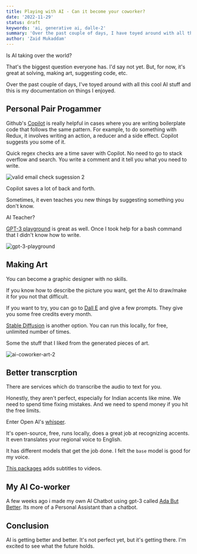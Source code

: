 ```yaml
---
title: Playing with AI - Can it become your coworker?
date: '2022-11-29'
status: draft
keywords: 'ai, generative ai, dalle-2'
summary: 'Over the past couple of days, I have toyed around with all this cool AI stuff and this is my documentation on things I enjoyed.'
author: 'Zaid Mukaddam'
---
```


Is AI taking over the world?

That's the biggest question everyone has.
I'd say not yet.
But, for now, it's great at solving, making art, suggesting code, etc.

Over the past couple of days, I've toyed around with all this cool AI stuff and this is my documentation on things I enjoyed.

## Personal Pair Progammer

Github's [Copilot](https://github.com/features/copilot) is really helpful in cases where you are writing boilerplate code that follows the same pattern. For example, to do something with Redux, it involves writing an action, a reducer and a side effect. Copilot suggests you some of it.

Quick regex checks are a time saver with Copilot. No need to go to stack overflow and search. You write a comment and it tell you what you need to write.


<img src="https://ik.imagekit.io/zaidmukaddam/ai-worker/valid-email.png?ik-sdk-version=javascript-1.4.3&updatedAt=1669523783061" alt="valid email check sugession 2" width="auto" height="auto" />

Copilot saves a lot of back and forth.

Sometimes, it even teaches you new things by suggesting something you don't know.

AI Teacher?

[GPT-3 playground](https://beta.openai.com/playground) is great as well. Once I took help for a bash command that I didn't know how to write.

<img src="https://ik.imagekit.io/zaidmukaddam/ai-worker/thanks-gpt.png?ik-sdk-version=javascript-1.4.3&updatedAt=1669519795895" alt="gpt-3-playground" width="auto" height="auto" />

## Making Art

You can become a graphic designer with no skills.

If you know how to describe the picture you want, get the AI to draw/make it for you not that difficult.

If you want to try, you can go to [Dall E](https://openai.com/dall-e-2/) and give a few prompts.
They give you some free credits every month.

[Stable Diffusion](https://github.com/CompVis/stable-diffusion) is another option.
You can run this locally, for free, unlimited number of times.

Some the stuff that I liked from the generated pieces of art.

<img src="https://ik.imagekit.io/zaidmukaddam/ai-worker/ai-coworker-art.webp?ik-sdk-version=javascript-1.4.3&updatedAt=1669519795813" alt="ai-coworker-art-2" width="auto" height="auto" />

## Better transcrption

There are services which do transcribe the audio to text for you.

Honestly, they aren't perfect, especially for Indian accents like mine. We need to spend time fixing mistakes. And we need to spend money if you hit the free limits.

Enter Open AI's [whisper](https://github.com/openai/whisper).

It's open-source, free, runs locally, does a great job at recognizing accents. It even translates your regional voice to English.

It has different models that get the job done. I felt the `base` model is good for my voice.

[This packages](https://github.com/m1guelpf/auto-subtitle) adds subtitles to videos.

## My AI Co-worker

A few weeks ago i made my own AI Chatbot using gpt-3 called [Ada But Better](https://adabutbetter.space/). Its more of a Personal Assistant than a chatbot.

## Conclusion

AI is getting better and better. It's not perfect yet, but it's getting there. I'm excited to see what the future holds.
